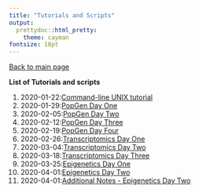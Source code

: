 ```yaml
---
title: "Tutorials and Scripts"
output:
  prettydoc::html_pretty:
    theme: cayman
fontsize: 18pt
---
```


[Back to main page](index.html)

**List of Tutorials and scripts** 

1. 2020-01-22:[Command-line UNIX tutorial](Tutorial/2020-01-22_Command_Line_Unix.html)
2. 2020-01-29:[PopGen Day One](2020-01-29_PopGenomics_Day1.html)
3. 2020-02-05:[PopGen Day Two](2020-02-05_PopGenomics_Day2.html)
4. 2020-02-12:[PopGen Day Three](2020-02-12_PopGenomics_Day3.html)
5. 2020-02-19:[PopGen Day Four](2020-02-12_PopGenomics_Day4 (1).html)
6. 2020-02-26:[Transcriptomics Day One](2020-02-26_RNA-seq_Day1.html)
7. 2020-03-04:[Transcriptomics Day Two](2020-03-044_RNA-seq_Day2.html)
8. 2020-03-18:[Transcriptomics Day Three](2020-03-17_RNA-seq_Day3.html)
9. 2020-03-25:[Epigenetics Day One](2020-03-25_Epigenetics_Day_1.html)
10. 2020-04-01:[Epigenetics Day Two](2020-04-01_Epigenetics_Day_2 (1).html)
11. 2020-04-01:[Additional Notes - Epigenetics Day Two](2020-04-01_Epigenetics_Day_2_with_Details.html)